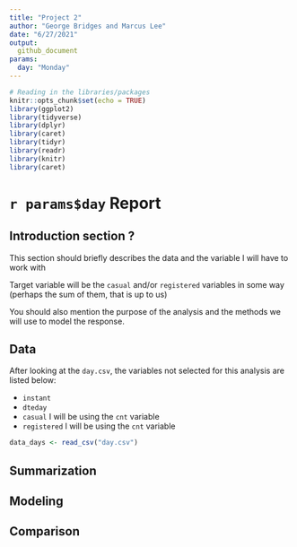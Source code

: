 ```yaml
---
title: "Project 2"
author: "George Bridges and Marcus Lee"
date: "6/27/2021"
output:
  github_document
params:
  day: "Monday"
---
```


```r
# Reading in the libraries/packages
knitr::opts_chunk$set(echo = TRUE)
library(ggplot2)
library(tidyverse)
library(dplyr)
library(caret)
library(tidyr)
library(readr)
library(knitr)
library(caret)
```

# `r params$day` Report

## Introduction section ?

This section should briefly describes the data and the variable I will have to work with

Target variable will be the `casual` and/or `registered` variables in some way (perhaps the sum of them, that is up to us)

You should also mention the purpose of the analysis and the methods we will use to model the response.

## Data

After looking at the `day.csv`, the variables not selected for this analysis are listed below:

* `instant`
* `dteday`
* `casual` I will be using the `cnt` variable
* `registered` I will be using the `cnt` variable

```r
data_days <- read_csv("day.csv")
```


























## Summarization

## Modeling

## Comparison